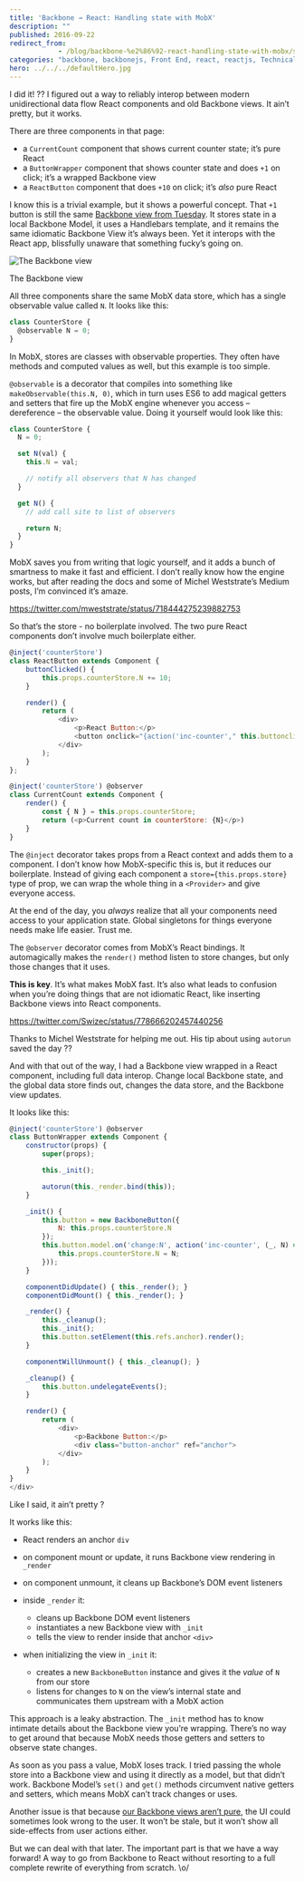 ```yaml
---
title: 'Backbone → React: Handling state with MobX'
description: ""
published: 2016-09-22
redirect_from: 
            - /blog/backbone-%e2%86%92-react-handling-state-with-mobx/swizec/7051
categories: "backbone, backbonejs, Front End, react, reactjs, Technical"
hero: ../../../defaultHero.jpg
---
```

I did it! ?? I figured out a way to reliably interop between modern unidirectional data flow React components and old Backbone views. It ain’t pretty, but it works.

There are three components in that page:

- a `CurrentCount` component that shows current counter state; it’s pure React
- a `ButtonWrapper` component that shows counter state and does `+1` on click; it’s a wrapped Backbone view
- a `ReactButton` component that does `+10` on click; it’s _also_ pure React

I know this is a trivial example, but it shows a powerful concept. That `+1` button is still the same [Backbone view from Tuesday](https://swizec.com/blog/backbone-react-step-1/swizec/7042). It stores state in a local Backbone Model, it uses a Handlebars template, and it remains the same idiomatic Backbone View it’s always been. Yet it interops with the React app, blissfully unaware that something fucky’s going on.

![The Backbone view](./img/ZlUUWAf.gif)

The Backbone view

All three components share the same MobX data store, which has a single observable value called `N`. It looks like this:

```javascript
class CounterStore {
  @observable N = 0;
}
```

In MobX, stores are classes with observable properties. They often have methods and computed values as well, but this example is too simple.

`@observable` is a decorator that compiles into something like `makeObservable(this.N, 0)`, which in turn uses ES6 to add magical getters and setters that fire up the MobX engine whenever you access – dereference – the observable value. Doing it yourself would look like this:

```javascript
class CounterStore {
  N = 0;

  set N(val) {
    this.N = val;

    // notify all observers that N has changed
  }

  get N() {
    // add call site to list of observers

    return N;
  }
}
```

MobX saves you from writing that logic yourself, and it adds a bunch of smartness to make it fast and efficient. I don’t really know how the engine works, but after reading the docs and some of Michel Weststrate’s Medium posts, I’m convinced it’s amaze.

https://twitter.com/mweststrate/status/718444275239882753

So that’s the store - no boilerplate involved. The two pure React components don’t involve much boilerplate either.

```javascript
@inject('counterStore')
class ReactButton extends Component {
    buttonClicked() {
        this.props.counterStore.N += 10;
    }

    render() {
        return (
            <div>
                <p>React Button:</p>
                <button onclick="{action('inc-counter'," this.buttonclicked.bind(this))}="">Jump click count +10</button>
            </div>
        );
    }
};

@inject('counterStore') @observer
class CurrentCount extends Component {
    render() {
        const { N } = this.props.counterStore;
        return (<p>Current count in counterStore: {N}</p>)
    }
}
```

The `@inject` decorator takes props from a React context and adds them to a component. I don’t know how MobX-specific this is, but it reduces our boilerplate. Instead of giving each component a `store={this.props.store}` type of prop, we can wrap the whole thing in a `<Provider>` and give everyone access.

At the end of the day, you _always_ realize that all your components need access to your application state. Global singletons for things everyone needs make life easier. Trust me.

The `@observer` decorator comes from MobX’s React bindings. It automagically makes the `render()` method listen to store changes, but only those changes that it uses.

**This is key**. It’s what makes MobX fast. It’s also what leads to confusion when you’re doing things that are not idiomatic React, like inserting Backbone views into React components.

https://twitter.com/Swizec/status/778666202457440256

Thanks to Michel Weststrate for helping me out. His tip about using `autorun` saved the day ??

And with that out of the way, I had a Backbone view wrapped in a React component, including full data interop. Change local Backbone state, and the global data store finds out, changes the data store, and the Backbone view updates.

It looks like this:

```javascript
@inject('counterStore') @observer
class ButtonWrapper extends Component {
    constructor(props) {
        super(props);

        this._init();

        autorun(this._render.bind(this));
    }

    _init() {
        this.button = new BackboneButton({
            N: this.props.counterStore.N
        });
        this.button.model.on('change:N', action('inc-counter', (_, N) => {
            this.props.counterStore.N = N;
        }));
    }

    componentDidUpdate() { this._render(); }
    componentDidMount() { this._render(); }

    _render() {
        this._cleanup();
        this._init();
        this.button.setElement(this.refs.anchor).render();
    }

    componentWillUnmount() { this._cleanup(); }

    _cleanup() {
        this.button.undelegateEvents();
    }

    render() {
        return (
            <div>
                <p>Backbone Button:</p>
                <div class="button-anchor" ref="anchor">
            </div>
        );
    }
}
</div>
```

Like I said, it ain’t pretty ?

It works like this:

- React renders an anchor `div`

- on component mount or update, it runs Backbone view rendering in `_render`

- on component unmount, it cleans up Backbone’s DOM event listeners

- inside `_render` it:

  - cleans up Backbone DOM event listeners
  - instantiates a new Backbone view with `_init`
  - tells the view to render inside that anchor `<div>`

- when initializing the view in `_init` it:

  - creates a new `BackboneButton` instance and gives it the _value_ of `N` from our store
  - listens for changes to `N` on the view’s internal state and communicates them upstream with a MobX action

This approach is a leaky abstraction. The `_init` method has to know intimate details about the Backbone view you’re wrapping. There’s no way to get around that because MobX needs those getters and setters to observe state changes.

As soon as you pass a value, MobX loses track. I tried passing the whole store into a Backbone view and using it directly as a model, but that didn’t work. Backbone Model’s `set()` and `get()` methods circumvent native getters and setters, which means MobX can’t track changes or uses.

Another issue is that because [our Backbone views aren’t pure](https://swizec.com/blog/backbone-%E2%86%92-react-its-a-people-problem-after-all-%F0%9F%98%91/swizec/7049), the UI could sometimes look wrong to the user. It won’t be stale, but it won’t show all side-effects from user actions either.

But we can deal with that later. The important part is that we have a way forward! A way to go from Backbone to React without resorting to a full complete rewrite of everything from scratch. \\o/
